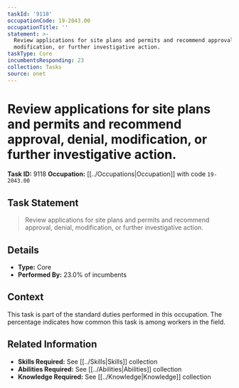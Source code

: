 ```yaml
---
taskId: '9118'
occupationCode: 19-2043.00
occupationTitle: ''
statement: >-
  Review applications for site plans and permits and recommend approval, denial,
  modification, or further investigative action.
taskType: Core
incumbentsResponding: 23
collection: Tasks
source: onet
---
```

# Review applications for site plans and permits and recommend approval, denial, modification, or further investigative action.

**Task ID:** 9118
**Occupation:** [[../Occupations|Occupation]] with code `19-2043.00`

## Task Statement

> Review applications for site plans and permits and recommend approval, denial, modification, or further investigative action.

## Details

- **Type:** Core
- **Performed By:** 23.0% of incumbents

## Context

This task is part of the standard duties performed in this occupation. The percentage indicates how common this task is among workers in the field.

## Related Information

- **Skills Required:** See [[../Skills|Skills]] collection
- **Abilities Required:** See [[../Abilities|Abilities]] collection
- **Knowledge Required:** See [[../Knowledge|Knowledge]] collection
